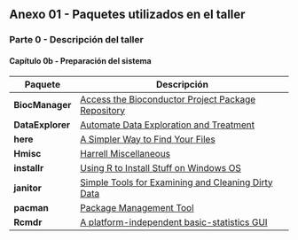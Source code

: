 ## Anexo 01 - Paquetes utilizados en el taller {.unnumbered}

### Parte 0 - Descripción del taller

#### Capítulo 0b - Preparación del sistema

| Paquete          | Descripción                                                                                                          |
|------------------|----------------------------------------------------------------------------------------------------------------------|
| **BiocManager**  | [Access the Bioconductor Project Package Repository](https://cran.r-project.org/web/packages/BiocManager/index.html) |
| **DataExplorer** | [Automate Data Exploration and Treatment](https://cran.r-project.org/web/packages/DataExplorer/index.html)           |
| **here**         | [A Simpler Way to Find Your Files](https://cran.r-project.org/web/packages/here/index.html)                          |
| **Hmisc**        | [Harrell Miscellaneous](https://cran.r-project.org/web/packages/Hmisc/)                                              |
| **installr**     | [Using R to Install Stuff on Windows OS](https://cran.r-project.org/web/packages/installr/index.html)                |
| **janitor**      | [Simple Tools for Examining and Cleaning Dirty Data](https://cran.r-project.org/web/packages/janitor/index.html)     |
| **pacman**       | [Package Management Tool](https://cran.r-project.org/web/packages/pacman/index.html)                                 |
| **Rcmdr**        | [A platform-independent basic-statistics GUI](https://cran.r-project.org/web/packages/Rcmdr/index.html)              |
